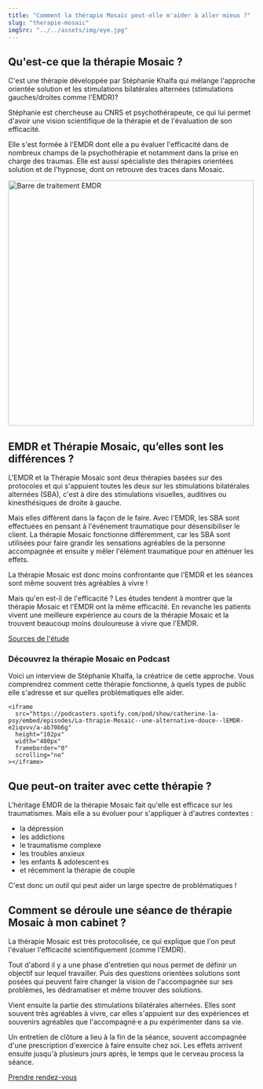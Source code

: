 ```yaml
---
title: "Comment la thérapie Mosaic peut-elle m'aider à aller mieux ?"
slug: "therapie-mosaic"
imgSrc: "../../assets/img/eye.jpg"
---
```



## Qu'est-ce que la thérapie Mosaic ?

C'est une thérapie développée par Stéphanie Khalfa qui mélange l'approche orientée solution et les stimulations bilatérales alternées (stimulations gauches/droites comme l'EMDR)?

Stéphanie est chercheuse au CNRS et psychothérapeute, ce qui lui permet d'avoir une vision scientifique de la thérapie et de l'évaluation de son efficacité.

Elle s'est formée à l'EMDR dont elle a pu évaluer l'efficacité dans de nombreux champs de la psychothérapie et notamment dans la prise en charge des traumas. Elle est aussi spécialiste des thérapies orientées solution et de l'hypnose, dont on retrouve des traces dans Mosaic.

<Image
  src={barreEmdr}
  width="500"
  format="webp"
  alt="Barre de traitement EMDR"
  class="mt-8 ml-8 hidden md:block md:float-right"
/>

## EMDR et Thérapie Mosaic, qu’elles sont les différences ?

L'EMDR et la Thérapie Mosaic sont deux thérapies basées sur des protocoles et qui s'appuient toutes les deux sur les stimulations bilatérales alternées (SBA), c'est à dire des stimulations visuelles, auditives ou kinesthésiques de droite à gauche.

Mais elles diffèrent dans la façon de le faire. Avec l'EMDR, les SBA sont effectuées en pensant à l'événement traumatique pour désensibiliser le client.
La thérapie Mosaic fonctionne différemment, car les SBA sont utilisées pour faire grandir les sensations agréables de la personne accompagnée et ensuite y mêler l'élément traumatique pour en atténuer les effets.

La thérapie Mosaic est donc moins confrontante que l'EMDR et les séances sont même souvent très agréables à vivre !

Mais qu'en est-il de l'efficacité ? Les études tendent à montrer que la thérapie Mosaic et l'EMDR ont la même efficacité. En revanche les patients vivent une meilleure expérience au cours de la thérapie Mosaic et la trouvent beaucoup moins douloureuse à vivre que l'EMDR.

<a target="blank" href="www.mdpi.com/2227-9032/11/15/2226/pdf">
  <Btn>Sources de l'étude</Btn>
</a>

### Découvrez la thérapie Mosaic en Podcast

Voici un interview de Stéphanie Khalfa, la créatrice de cette approche. Vous comprendrez comment cette thérapie fonctionne, à quels types de public elle s'adresse et sur quelles problématiques elle aider.

    <iframe
      src="https://podcasters.spotify.com/pod/show/catherine-la-psy/embed/episodes/La-thrapie-Mosaic--une-alternative-douce--lEMDR-e2iqvvv/a-ab70b6g"
      height="102px"
      width="400px"
      frameborder="0"
      scrolling="no"
    ></iframe>

## Que peut-on traiter avec cette thérapie ?

L'héritage EMDR de la thérapie Mosaic fait qu'elle est efficace sur les traumatismes. Mais elle a su évoluer pour s'appliquer à d'autres contextes :

- la dépression
- les addictions
- le traumatisme complexe
- les troubles anxieux
- les enfants & adolescent·es
- et récemment la thérapie de couple

C'est donc un outil qui peut aider un large spectre de problématiques !

## Comment se déroule une séance de thérapie Mosaic à mon cabinet ?

La thérapie Mosaic est très protocolisée, ce qui explique que l'on peut l'évaluer l'efficacité scientifiquement (comme l'EMDR).

Tout d'abord il y a une phase d'entretien qui nous permet de définir un objectif sur lequel travailler. Puis des questions orientées solutions sont posées qui peuvent faire changer la vision de l'accompagnée sur ses problèmes, les dédramatiser et même trouver des solutions.

Vient ensuite la partie des stimulations bilatérales alternées. Elles sont souvent très agréables à vivre, car elles s'appuient sur des expériences et souvenirs agréables que l'accompagné·e a pu expérimenter dans sa vie.

Un entretien de clôture a lieu à la fin de la séance, souvent accompagnée d'une prescription d'exercice à faire ensuite chez soi. Les effets arrivent ensuite jusqu'à plusieurs jours après, le temps que le cerveau process la séance.

<div class="text-center">
  <a href="/consultations">
    <Btn>Prendre rendez-vous</Btn>
  </a>
</div>
